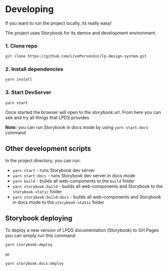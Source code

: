 
<Meta title="Docs/Developing"/>

# Developing

If you want to run the project locally, its really easy!

The project uses Storybook for its demos and development environment.

### 1. Clone repo

```bash
git clone https://github.com/LivePersonInc/lp-design-system.git
```

### 2. Install dependencies

```bash
yarn install
```

### 3. Start DevServer

```bash
yarn start
```

Once started the browser will open to the storybook url.
From here you can see and try all things that LPDS provides

**Note:** you can run Storybook in docs mode by using `yarn start:docs` command

## Other development scripts

In the project directory, you can run:

- `yarn start` - runs Storybook dev server
- `yarn start:docs` - runs Storybook dev server in docs mode
- `yarn build` - builds all web-components to the `build` folder
- `yarn storybook:build` - builds all web-components and Storybook to the `storybook-static` folder
- `yarn storybook:build:docs` - builds all web-components and Storybook in docs mode to the `storybook-static` folder

## Storybook deploying

To deploy a new version of LPDS documentation (Storybook) to GH Pages you can simply run this command:

```bash
yarn storybook:deploy
```
or
```bash
yarn storybook:docs:deploy
```
